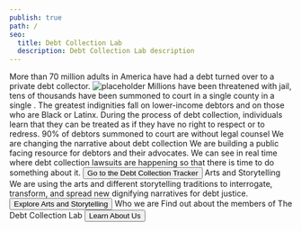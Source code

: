 ```yaml
---
publish: true
path: /
seo:
  title: Debt Collection Lab
  description: Debt Collection Lab description
---
```


<Hero>
  <Box
    xs={{ fontSize: 24 }}
    sm={{ fontSize: 40 }}
    component="p"
    textAlign="center"
    maxWidth={600}
  >
    More than 70 million adults in America have had a debt turned over to a
    private debt collector.
  </Box>
</Hero>

<Block>

<Box display="flex" alignItems="center">
  <Box mr={8}>
    <img src="https://via.placeholder.com/360x240" alt="placeholder" />
  </Box>
  <Box width={1 / 3}>
    <Typography>
      Millions have been threatened with jail, tens of thousands have been
      summoned to court in a single county in a single . The greatest
      indignities fall on lower-income debtors and on those who are Black or
      Latinx. During the process of debt collection, individuals learn that they
      can be treated as if they have no right to respect or to redress.
    </Typography>
  </Box>
</Box>

<Box m={4} display="flex" justifyContent="right">
  <Box
    maxWidth={240}
    ml="auto"
    component="p"
    display="flex"
    flexDirection="column"
  >
    <Typography variant="h1" component="span">
      90%
    </Typography>
    <Typography variant="h6" component="span">
      of debtors summoned to court are without legal counsel
    </Typography>
  </Box>
</Box>

<Box maxWidth={460} mr="auto" component="p">
  <Typography variant="h3" component="p">
    We are changing the narrative about debt collection
  </Typography>
</Box>

<Callout mt={4}>
  <Box maxWidth={600}>
    <Typography variant="h4" component="h2" align="center">
      We are building a public facing resource for debtors and their advocates.
    </Typography>
  </Box>
  <Box maxWidth={460} m={3}>
    <Typography align="center">
      We can see in real time where debt collection lawsuits are happening so
      that there is time to do something about it.
    </Typography>
  </Box>
  <Button color="primary" variant="contained">
    Go to the Debt Collection Tracker
  </Button>
</Callout>

<Callout image="https://via.placeholder.com/300x250" placement="right">
  <Typography variant="h4" component="h2">
    Arts and Storytelling
  </Typography>
  <Box mt={3} mb={3} maxWidth={420}>
    <Typography>
      We are using the arts and different storytelling traditions to
      interrogate, transform, and spread new dignifying narratives for debt
      justice.
    </Typography>
  </Box>
  <Button color="primary" variant="contained">
    Explore Arts and Storytelling
  </Button>
</Callout>

<Callout>
  <Box maxWidth={600}>
    <Typography variant="h4" component="h2" align="center">
      Who we are
    </Typography>
  </Box>
  <Box maxWidth={460} m={3}>
    <Typography align="center">
      Find out about the members of The Debt Collection Lab
    </Typography>
  </Box>
  <Button color="primary" variant="contained">
    Learn About Us
  </Button>
</Callout>

</Block>
